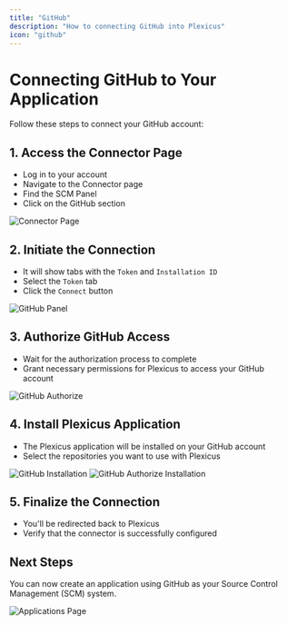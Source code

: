 ```yaml
---
title: "GitHub"
description: "How to connecting GitHub into Plexicus"
icon: "github"
---
```


# Connecting GitHub to Your Application

Follow these steps to connect your GitHub account:

## 1. Access the Connector Page

- Log in to your account
- Navigate to the Connector page
- Find the SCM Panel
- Click on the GitHub section

<img src="/images/plexicus/connector.png" alt="Connector Page" />

## 2. Initiate the Connection

- It will show tabs with the `Token` and `Installation ID`
- Select the `Token` tab
- Click the `Connect` button

<img src="/images/plexicus/github/panel.png" alt="GitHub Panel" />

## 3. Authorize GitHub Access

- Wait for the authorization process to complete
- Grant necessary permissions for Plexicus to access your GitHub account

<img src="/images/plexicus/github/authorize.png" alt="GitHub Authorize" />

## 4. Install Plexicus Application

- The Plexicus application will be installed on your GitHub account
- Select the repositories you want to use with Plexicus

<img src="/images/plexicus/github/installation.png" alt="GitHub Installation" />
<img
	src="/images/plexicus/github/install-authorize.png"
	alt="GitHub Authorize Installation"
/>

## 5. Finalize the Connection

- You'll be redirected back to Plexicus
- Verify that the connector is successfully configured

## Next Steps

You can now create an application using GitHub as your Source Control Management (SCM) system.

<img src="/images/plexicus/applications.png" alt="Applications Page" />
